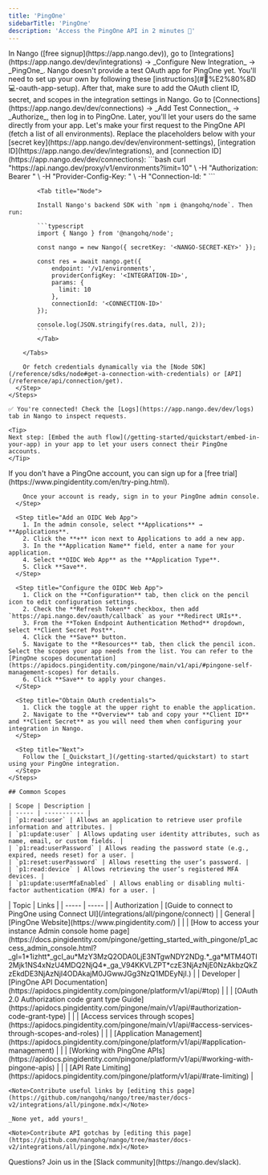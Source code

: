 ```yaml
---
title: 'PingOne'
sidebarTitle: 'PingOne'
description: 'Access the PingOne API in 2 minutes 💨'
---
```


<Tabs>
  <Tab title="🚀 Quickstart">
    <Steps>
      <Step title="Create an integration">
        In Nango ([free signup](https://app.nango.dev)), go to [Integrations](https://app.nango.dev/dev/integrations) -> _Configure New Integration_ -> _PingOne_.  Nango doesn't provide a test OAuth app for PingOne yet. You'll need to set up your own by following these [instructions](#🧑%E2%80%8D💻-oauth-app-setup). After that, make sure to add the OAuth client ID, secret, and scopes in the integration settings in Nango.
      </Step>
      <Step title="Authorize PingOne">
        Go to [Connections](https://app.nango.dev/dev/connections) -> _Add Test Connection_ -> _Authorize_, then log in to PingOne. Later, you'll let your users do the same directly from your app.
      </Step>
      <Step title="Call the PingOne API">
        Let's make your first request to the PingOne API (fetch a list of all environments). Replace the placeholders below with your [secret key](https://app.nango.dev/dev/environment-settings), [integration ID](https://app.nango.dev/dev/integrations), and [connection ID](https://app.nango.dev/dev/connections):
        <Tabs>
            <Tab title="cURL">
                ```bash
                curl "https://api.nango.dev/proxy/v1/environments?limit=10" \
                  -H "Authorization: Bearer <NANGO-SECRET-KEY>" \
                  -H "Provider-Config-Key: <INTEGRATION-ID>" \
                  -H "Connection-Id: <CONNECTION-ID>"
                ```
            </Tab>

            <Tab title="Node">

            Install Nango's backend SDK with `npm i @nangohq/node`. Then run:

            ```typescript
            import { Nango } from '@nangohq/node';

            const nango = new Nango({ secretKey: '<NANGO-SECRET-KEY>' });

            const res = await nango.get({
                endpoint: '/v1/environments',
                providerConfigKey: '<INTEGRATION-ID>',
                params: {
                  limit: 10
                },
                connectionId: '<CONNECTION-ID>'
            });

            console.log(JSON.stringify(res.data, null, 2));
            ```
            </Tab>

        </Tabs>

        Or fetch credentials dynamically via the [Node SDK](/reference/sdks/node#get-a-connection-with-credentials) or [API](/reference/api/connection/get).
      </Step>
    </Steps>

    ✅ You're connected! Check the [Logs](https://app.nango.dev/dev/logs) tab in Nango to inspect requests.

    <Tip>
    Next step: [Embed the auth flow](/getting-started/quickstart/embed-in-your-app) in your app to let your users connect their PingOne accounts.
    </Tip>
  </Tab>
  <Tab title="🧑‍💻 OAuth app setup">
    <Steps>
      <Step title="Sign in to the PingOne admin console">
        If you don't have a PingOne account, you can sign up for a [free trial](https://www.pingidentity.com/en/try-ping.html).
        
        Once your account is ready, sign in to your PingOne admin console.
      </Step>
      
      <Step title="Add an OIDC Web App">
        1. In the admin console, select **Applications** → **Applications**.
        2. Click the **+** icon next to Applications to add a new app.
        3. In the **Application Name** field, enter a name for your application.
        4. Select **OIDC Web App** as the **Application Type**.
        5. Click **Save**.
      </Step>
      
      <Step title="Configure the OIDC Web App">
        1. Click on the **Configuration** tab, then click on the pencil icon to edit configuration settings.
        2. Check the **Refresh Token** checkbox, then add `https://api.nango.dev/oauth/callback` as your **Redirect URIs**.
        3. From the **Token Endpoint Authentication Method** dropdown, select **Client Secret Post**.
        4. Click the **Save** button.
        5. Navigate to the **Resources** tab, then click the pencil icon. Select the scopes your app needs from the list. You can refer to the [PingOne scopes documentation](https://apidocs.pingidentity.com/pingone/main/v1/api/#pingone-self-management-scopes) for details.
        6. Click **Save** to apply your changes.
      </Step>
      
      <Step title="Obtain OAuth credentials">
        1. Click the toggle at the upper right to enable the application.
        2. Navigate to the **Overview** tab and copy your **Client ID** and **Client Secret** as you will need them when configuring your integration in Nango.
      </Step>

      <Step title="Next">
        Follow the [_Quickstart_](/getting-started/quickstart) to start using your PingOne integration.
      </Step>
    </Steps>

    ## Common Scopes

    | Scope | Description |
    | ----- | ----------- |
    | `p1:read:user` | Allows an application to retrieve user profile information and attributes. |
    | `p1:update:user` | Allows updating user identity attributes, such as name, email, or custom fields. |
    | `p1:read:userPassword` | Allows reading the password state (e.g., expired, needs reset) for a user. |
    | `p1:reset:userPassword` | Allows resetting the user’s password. |
    | `p1:read:device` | Allows retrieving the user’s registered MFA devices. |
    | `p1:update:userMfaEnabled` | Allows enabling or disabling multi-factor authentication (MFA) for a user. |

  </Tab>
  <Tab title="🔗 Useful links">
    | Topic | Links |
    | ----- | ----- |
    | Authorization | [Guide to connect to PingOne using Connect UI](/integrations/all/pingone/connect) |
    | General | [PingOne Website](https://www.pingidentity.com/) |
    | | [How to access your instance Admin console home page](https://docs.pingidentity.com/pingone/getting_started_with_pingone/p1_access_admin_console.html?_gl=1*1izhtt*_gcl_au*MzY3MzQ2ODA0LjE3NTgwNDY2NDg.*_ga*MTM4OTI2Mjk1NS4xNzU4MDQ2NjQ4*_ga_V94KKVLZPT*czE3NjAzNjE0NzAkbzQkZzEkdDE3NjAzNjI4ODAkajM0JGwwJGg3NzQ1MDEyNjI.) |
    | Developer | [PingOne API Documentation](https://apidocs.pingidentity.com/pingone/platform/v1/api/#top) |
    | | [OAuth 2.0 Authorization code grant type Guide](https://apidocs.pingidentity.com/pingone/main/v1/api/#authorization-code-grant-type) |
    | | [Access services through scopes](https://apidocs.pingidentity.com/pingone/main/v1/api/#access-services-through-scopes-and-roles) |
    | | [Application Management](https://apidocs.pingidentity.com/pingone/platform/v1/api/#application-management) |
    | | [Working with PingOne APIs](https://apidocs.pingidentity.com/pingone/platform/v1/api/#working-with-pingone-apis) |
    | | [API Rate Limiting](https://apidocs.pingidentity.com/pingone/platform/v1/api/#rate-limiting) |

    <Note>Contribute useful links by [editing this page](https://github.com/nangohq/nango/tree/master/docs-v2/integrations/all/pingone.mdx)</Note>
  </Tab>
  <Tab title="🚨 API gotchas">

    _None yet, add yours!_

    <Note>Contribute API gotchas by [editing this page](https://github.com/nangohq/nango/tree/master/docs-v2/integrations/all/pingone.mdx)</Note>
  </Tab>
</Tabs>

<Info>
    Questions? Join us in the [Slack community](https://nango.dev/slack).
</Info>
